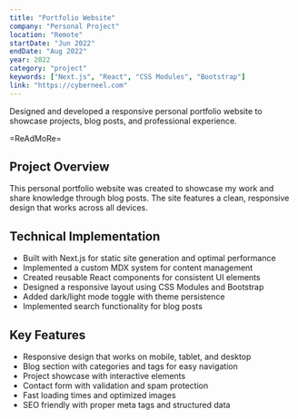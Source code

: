 ```yaml
---
title: "Portfolio Website"
company: "Personal Project"
location: "Remote"
startDate: "Jun 2022"
endDate: "Aug 2022"
year: 2022
category: "project"
keywords: ["Next.js", "React", "CSS Modules", "Bootstrap"]
link: "https://cyberneel.com"
---
```


Designed and developed a responsive personal portfolio website to showcase projects, blog posts, and professional experience.

=ReAdMoRe=

## Project Overview
This personal portfolio website was created to showcase my work and share knowledge through blog posts. The site features a clean, responsive design that works across all devices.

## Technical Implementation
- Built with Next.js for static site generation and optimal performance
- Implemented a custom MDX system for content management
- Created reusable React components for consistent UI elements
- Designed a responsive layout using CSS Modules and Bootstrap
- Added dark/light mode toggle with theme persistence
- Implemented search functionality for blog posts

## Key Features
- Responsive design that works on mobile, tablet, and desktop
- Blog section with categories and tags for easy navigation
- Project showcase with interactive elements
- Contact form with validation and spam protection
- Fast loading times and optimized images
- SEO friendly with proper meta tags and structured data
